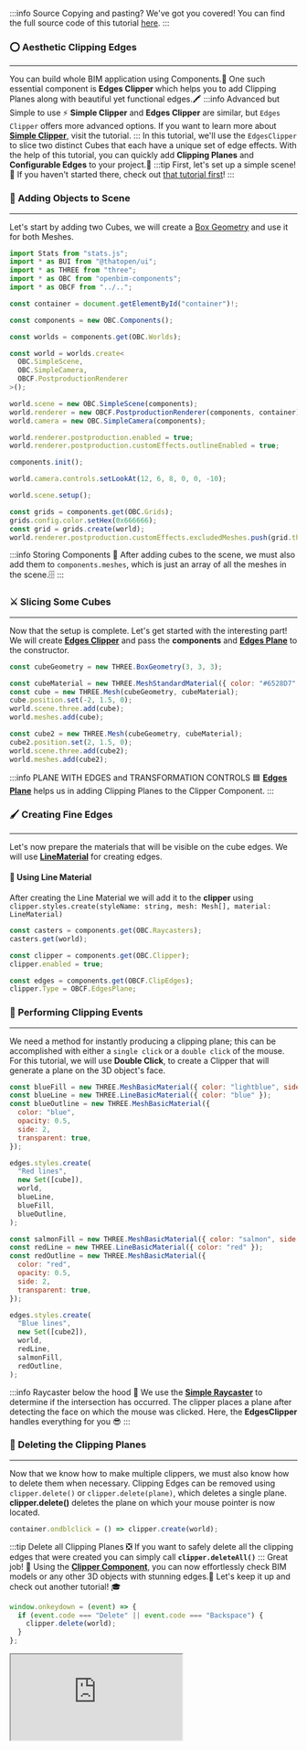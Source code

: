 :::info Source
Copying and pasting? We've got you covered! You can find the full source code of this tutorial [here](https://github.com/ThatOpen/engine_components/blob/main/packages/front/src/core/EdgesClipper/example.ts).
:::

### ⭕️ Aesthetic Clipping Edges
---
You can build whole BIM application using Components.💪
One such essential component is **Edges Clipper** which helps you to add Clipping Planes along
with beautiful yet functional edges.🖍️
:::info Advanced but Simple to use
⚡️ **Simple Clipper** and **Edges Clipper** are similar, but `Edges Clipper` offers more advanced options.
If you want to learn more about **[Simple Clipper](SimpleClipper.mdx)**, visit the tutorial.
:::
In this tutorial, we'll use the `EdgesClipper` to slice two distinct Cubes that each have a unique set of edge effects.
With the help of this tutorial, you can quickly add **Clipping Planes** and **Configurable Edges** to your project.🚀
:::tip First, let's set up a simple scene!
👀 If you haven't started there, check out [that tutorial first](SimpleScene.mdx)!
:::
### 🧩 Adding Objects to Scene
---
Let's start by adding two Cubes, we will create a [Box Geometry](https://threejs.org/docs/index.html?q=box#api/en/geometries/BoxGeometry) and use it for both Meshes.

```js
import Stats from "stats.js";
import * as BUI from "@thatopen/ui";
import * as THREE from "three";
import * as OBC from "openbim-components";
import * as OBCF from "../..";

const container = document.getElementById("container")!;

const components = new OBC.Components();

const worlds = components.get(OBC.Worlds);

const world = worlds.create<
  OBC.SimpleScene,
  OBC.SimpleCamera,
  OBCF.PostproductionRenderer
>();

world.scene = new OBC.SimpleScene(components);
world.renderer = new OBCF.PostproductionRenderer(components, container);
world.camera = new OBC.SimpleCamera(components);

world.renderer.postproduction.enabled = true;
world.renderer.postproduction.customEffects.outlineEnabled = true;

components.init();

world.camera.controls.setLookAt(12, 6, 8, 0, 0, -10);

world.scene.setup();

const grids = components.get(OBC.Grids);
grids.config.color.setHex(0x666666);
const grid = grids.create(world);
world.renderer.postproduction.customEffects.excludedMeshes.push(grid.three);
```
:::info Storing Components
🧰 After adding cubes to the scene, we must also add them to `components.meshes`,
which is just an array of all the meshes in the scene.🗄️
:::
### ⚔️ Slicing Some Cubes
---
Now that the setup is complete. Let's get started with the interesting part!
We will create **[Edges Clipper](../api/classes/components.EdgesClipper)** and pass the **components** and
**[Edges Plane](../api/classes/components.EdgesPlane)** to the constructor.

```js
const cubeGeometry = new THREE.BoxGeometry(3, 3, 3);

const cubeMaterial = new THREE.MeshStandardMaterial({ color: "#6528D7" });
const cube = new THREE.Mesh(cubeGeometry, cubeMaterial);
cube.position.set(-2, 1.5, 0);
world.scene.three.add(cube);
world.meshes.add(cube);

const cube2 = new THREE.Mesh(cubeGeometry, cubeMaterial);
cube2.position.set(2, 1.5, 0);
world.scene.three.add(cube2);
world.meshes.add(cube2);
```
:::info PLANE WITH EDGES and TRANSFORMATION CONTROLS
🟦 **[Edges Plane](../api/classes/components.EdgesPlane)** helps us in adding Clipping Planes to the Clipper Component.
:::
### 🖌️ Creating Fine Edges
---
Let's now prepare the materials that will be visible on the cube edges.
We will use **[LineMaterial](https://threejs.org/examples/?q=line#webgl_lines_fat)** for creating edges.
#### 💫 Using Line Material
After creating the Line Material we will add it to the **clipper**
using `clipper.styles.create(styleName: string, mesh: Mesh[], material: LineMaterial)`

```js
const casters = components.get(OBC.Raycasters);
casters.get(world);

const clipper = components.get(OBC.Clipper);
clipper.enabled = true;

const edges = components.get(OBCF.ClipEdges);
clipper.Type = OBCF.EdgesPlane;
```
### 🤝 Performing Clipping Events
---
We need a method for instantly producing a clipping plane;
this can be accomplished with either a `single click` or a `double click` of the mouse.
For this tutorial, we will use **Double Click**, to create a Clipper that will generate a
plane on the 3D object's face.

```js
const blueFill = new THREE.MeshBasicMaterial({ color: "lightblue", side: 2 });
const blueLine = new THREE.LineBasicMaterial({ color: "blue" });
const blueOutline = new THREE.MeshBasicMaterial({
  color: "blue",
  opacity: 0.5,
  side: 2,
  transparent: true,
});

edges.styles.create(
  "Red lines",
  new Set([cube]),
  world,
  blueLine,
  blueFill,
  blueOutline,
);

const salmonFill = new THREE.MeshBasicMaterial({ color: "salmon", side: 2 });
const redLine = new THREE.LineBasicMaterial({ color: "red" });
const redOutline = new THREE.MeshBasicMaterial({
  color: "red",
  opacity: 0.5,
  side: 2,
  transparent: true,
});

edges.styles.create(
  "Blue lines",
  new Set([cube2]),
  world,
  redLine,
  salmonFill,
  redOutline,
);
```
:::info Raycaster below the hood 🎩
We use the **[Simple Raycaster](SimpleRaycaster.mdx)** to determine if the intersection has occurred.
The clipper places a plane after detecting the face on which the mouse was clicked.
Here, the **EdgesClipper** handles everything for you 😎
:::
### 🧹 Deleting the Clipping Planes
---
Now that we know how to make multiple clippers, we must also know how to delete them when necessary.
Clipping Edges can be removed using `clipper.delete()` or `clipper.delete(plane)`, which deletes a single plane.
**clipper.delete()** deletes the plane on which your mouse pointer is now located.

```js
container.ondblclick = () => clipper.create(world);
```
:::tip Delete all Clipping Planes
❎ If you want to safely delete all the clipping edges that were created you can simply call
**`clipper.deleteAll()`**
:::
Great job! 🎉 Using the **[Clipper Component](../api/classes/components.SimpleClipper)**,
you can now effortlessly check BIM models or any other 3D objects with stunning edges.🧐
Let's keep it up and check out another tutorial! 🎓

```js
window.onkeydown = (event) => {
  if (event.code === "Delete" || event.code === "Backspace") {
    clipper.delete(world);
  }
};
```



<iframe src="https://thatopen.github.io/engine_components/examples/EdgesClipper"></iframe>